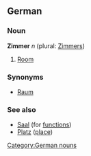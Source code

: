 ==German==
===Noun===
'''Zimmer''' ''n'' (plural: [[Zimmers]])

# [[Room]]

===Synonyms===
* [[Raum]]

===See also===
* [[Saal]] (for [[function]]s)
* [[Platz]] ([[place]])

[[Category:German nouns]]